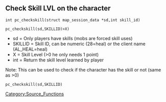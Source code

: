 == Check Skill LVL on the character ==

 int pc_checkskill(struct map_session_data *sd,int skill_id)

 pc_checkskill(sd,SKILLID)>X)

* sd		= Only players have skills (mobs are forced skill uses)
* SKILLID		= Skill ID, can be numeric (28=heal) or the client name (AL_HEAL=heal)
* X		= Skill Level (>0 he only needs 1 point)
* int		= Return the skill level learned by player 

Note:
This can be used to check if the character has the skill or not (same as >0)

 pc_checkskill(sd,SKILLID)







[[Category:Source_Functions]]